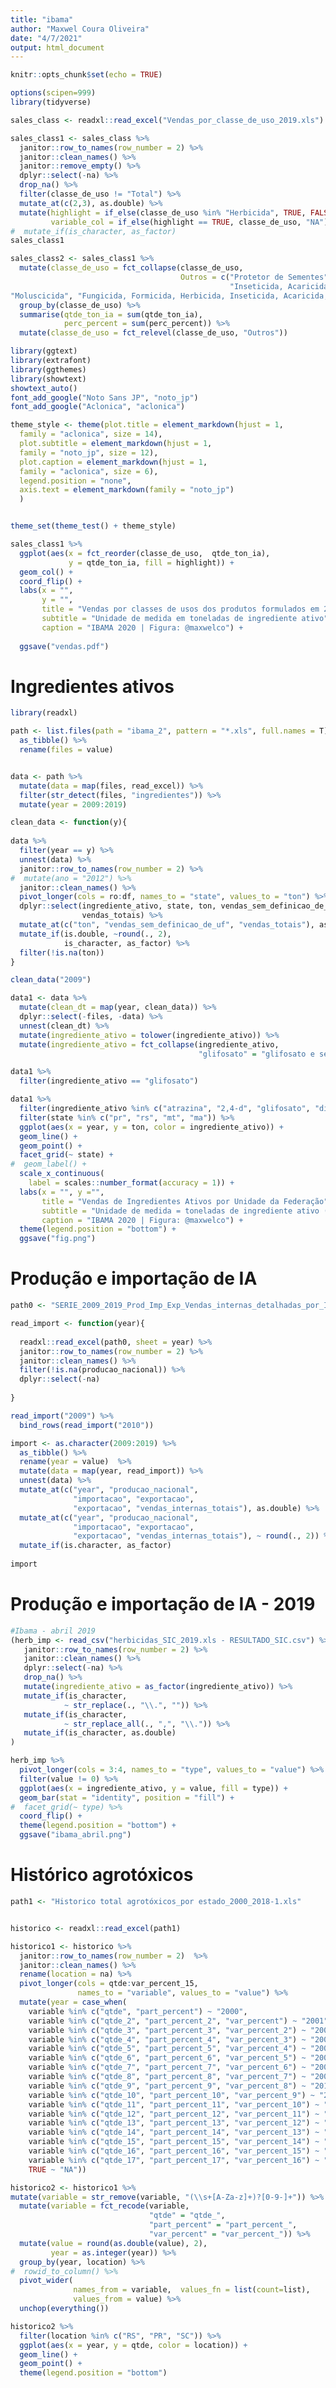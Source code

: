 ```yaml
---
title: "ibama"
author: "Maxwel Coura Oliveira"
date: "4/7/2021"
output: html_document
---
```


```r
knitr::opts_chunk$set(echo = TRUE)
```


```r
options(scipen=999) 
library(tidyverse)
```

```r
sales_class <- readxl::read_excel("Vendas_por_classe_de_uso_2019.xls")
```

```r
sales_class1 <- sales_class %>% 
  janitor::row_to_names(row_number = 2) %>% 
  janitor::clean_names() %>% 
  janitor::remove_empty() %>% 
  dplyr::select(-na) %>% 
  drop_na() %>% 
  filter(classe_de_uso != "Total") %>% 
  mutate_at(c(2,3), as.double) %>% 
  mutate(highlight = if_else(classe_de_uso %in% "Herbicida", TRUE, FALSE),
         variable_col = if_else(highlight == TRUE, classe_de_uso, "NA"))
#  mutate_if(is_character, as_factor)
sales_class1
```

```r
sales_class2 <- sales_class1 %>% 
  mutate(classe_de_uso = fct_collapse(classe_de_uso,
                                      Outros = c("Protetor de Sementes",
                                                 "Inseticida, Acaricida, Cupinicida, Formicida, Fungicida", "Formicida, Inseticida", "Formicida", "Inseticida, Formicida, Fungicida, Nematicida",
"Moluscicida", "Fungicida, Formicida, Herbicida, Inseticida, Acaricida, Nematicida"))) %>% 
  group_by(classe_de_uso) %>% 
  summarise(qtde_ton_ia = sum(qtde_ton_ia),
            perc_percent = sum(perc_percent)) %>% 
  mutate(classe_de_uso = fct_relevel(classe_de_uso, "Outros")) 
```



```r
library(ggtext)
library(extrafont)
library(ggthemes)
library(showtext)
showtext_auto()
font_add_google("Noto Sans JP", "noto_jp")
font_add_google("Aclonica", "aclonica")
```


```r
theme_style <- theme(plot.title = element_markdown(hjust = 1,
  family = "aclonica", size = 14),
  plot.subtitle = element_markdown(hjust = 1,
  family = "noto_jp", size = 12),
  plot.caption = element_markdown(hjust = 1,
  family = "aclonica", size = 6),
  legend.position = "none",
  axis.text = element_markdown(family = "noto_jp")
  )


theme_set(theme_test() + theme_style)
```


```r
sales_class1 %>% 
  ggplot(aes(x = fct_reorder(classe_de_uso,  qtde_ton_ia), 
             y = qtde_ton_ia, fill = highlight)) +
  geom_col() +
  coord_flip() +
  labs(x = "",
       y = "",
       title = "Vendas por classes de usos dos produtos formulados em 2019",
       subtitle = "Unidade de medida em toneladas de ingrediente ativo",
       caption = "IBAMA 2020 | Figura: @maxwelco") +
  
  ggsave("vendas.pdf")
```



# Ingredientes ativos

```r
library(readxl)

path <- list.files(path = "ibama_2", pattern = "*.xls", full.names = T) %>% 
  as_tibble() %>% 
  rename(files = value)


data <- path %>% 
  mutate(data = map(files, read_excel)) %>% 
  filter(str_detect(files, "ingredientes")) %>% 
  mutate(year = 2009:2019)
```

  
  
```r
clean_data <- function(y){
  
data %>% 
  filter(year == y) %>% 
  unnest(data) %>% 
  janitor::row_to_names(row_number = 2) %>% 
#  mutate(ano = "2012") %>% 
  janitor::clean_names() %>% 
  pivot_longer(cols = ro:df, names_to = "state", values_to = "ton") %>% 
  dplyr::select(ingrediente_ativo, state, ton, vendas_sem_definicao_de_uf,
                vendas_totais) %>% 
  mutate_at(c("ton", "vendas_sem_definicao_de_uf", "vendas_totais"), as.double) %>% 
  mutate_if(is.double, ~round(., 2),
            is_character, as_factor) %>% 
  filter(!is.na(ton))
}

clean_data("2009")
```

```r
data1 <- data %>% 
  mutate(clean_dt = map(year, clean_data)) %>% 
  dplyr::select(-files, -data) %>% 
  unnest(clean_dt) %>% 
  mutate(ingrediente_ativo = tolower(ingrediente_ativo)) %>% 
  mutate(ingrediente_ativo = fct_collapse(ingrediente_ativo,
                                          "glifosato" = "glifosato e seus sais"))
```


```r
data1 %>% 
  filter(ingrediente_ativo == "glifosato")
```


```r
data1 %>% 
  filter(ingrediente_ativo %in% c("atrazina", "2,4-d", "glifosato", "dicloreto de paraquate")) %>% 
  filter(state %in% c("pr", "rs", "mt", "ma")) %>% 
  ggplot(aes(x = year, y = ton, color = ingrediente_ativo)) +
  geom_line() +
  geom_point() +
  facet_grid(~ state) + 
#  geom_label() +
  scale_x_continuous(
    label = scales::number_format(accuracy = 1)) +
  labs(x = "", y ="",
       title = "Vendas de Ingredientes Ativos por Unidade da Federação",
       subtitle = "Unidade de medida = toneladas de ingrediente ativo (IA)",
       caption = "IBAMA 2020 | Figura: @maxwelco") +
  theme(legend.position = "bottom") +
  ggsave("fig.png")
```



# Produção e importação de IA


```r
path0 <- "SERIE_2009_2019_Prod_Imp_Exp_Vendas_internas_detalhadas_por_IA.xls"

read_import <- function(year){
  
  readxl::read_excel(path0, sheet = year) %>% 
  janitor::row_to_names(row_number = 2) %>% 
  janitor::clean_names() %>% 
  filter(!is.na(producao_nacional)) %>% 
  dplyr::select(-na) 
  
}
```





```r
read_import("2009") %>% 
  bind_rows(read_import("2010")) 
```


```r
import <- as.character(2009:2019) %>% 
  as_tibble() %>% 
  rename(year = value)  %>% 
  mutate(data = map(year, read_import)) %>% 
  unnest(data) %>% 
  mutate_at(c("year", "producao_nacional", 
              "importacao", "exportacao", 
              "exportacao", "vendas_internas_totais"), as.double) %>% 
  mutate_at(c("year", "producao_nacional", 
              "importacao", "exportacao", 
              "exportacao", "vendas_internas_totais"), ~ round(., 2)) %>% 
  mutate_if(is.character, as_factor) 
  
import 
```


# Produção e importação de IA - 2019


```r
#Ibama - abril 2019
(herb_imp <- read_csv("herbicidas_SIC_2019.xls - RESULTADO_SIC.csv") %>% 
   janitor::row_to_names(row_number = 2) %>% 
   janitor::clean_names() %>% 
   dplyr::select(-na) %>% 
   drop_na() %>% 
   mutate(ingrediente_ativo = as_factor(ingrediente_ativo)) %>% 
   mutate_if(is_character, 
            ~ str_replace(., "\\.", "")) %>% 
   mutate_if(is_character, 
            ~ str_replace_all(., ",", "\\.")) %>% 
   mutate_if(is_character, as.double)
)
```

```r
herb_imp %>% 
  pivot_longer(cols = 3:4, names_to = "type", values_to = "value") %>% 
  filter(value != 0) %>% 
  ggplot(aes(x = ingrediente_ativo, y = value, fill = type)) +
  geom_bar(stat = "identity", position = "fill") +
#  facet_grid(~ type) %>% 
  coord_flip() +
  theme(legend.position = "bottom") +
  ggsave("ibama_abril.png")
```






# Histórico agrotóxicos


```r
path1 <- "Historico total agrotóxicos_por estado_2000_2018-1.xls"


historico <- readxl::read_excel(path1)
```

```r
historico1 <- historico %>% 
  janitor::row_to_names(row_number = 2)  %>% 
  janitor::clean_names() %>% 
  rename(location = na) %>% 
  pivot_longer(cols = qtde:var_percent_15, 
               names_to = "variable", values_to = "value") %>% 
  mutate(year = case_when(
    variable %in% c("qtde", "part_percent") ~ "2000",
    variable %in% c("qtde_2", "part_percent_2", "var_percent") ~ "2001",
    variable %in% c("qtde_3", "part_percent_3", "var_percent_2") ~ "2002",
    variable %in% c("qtde_4", "part_percent_4", "var_percent_3") ~ "2003",
    variable %in% c("qtde_5", "part_percent_5", "var_percent_4") ~ "2004",
    variable %in% c("qtde_6", "part_percent_6", "var_percent_5") ~ "2005",
    variable %in% c("qtde_7", "part_percent_7", "var_percent_6") ~ "2006",
    variable %in% c("qtde_8", "part_percent_8", "var_percent_7") ~ "2009",
    variable %in% c("qtde_9", "part_percent_9", "var_percent_8") ~ "2010",
    variable %in% c("qtde_10", "part_percent_10", "var_percent_9") ~ "2011",
    variable %in% c("qtde_11", "part_percent_11", "var_percent_10") ~ "2012",
    variable %in% c("qtde_12", "part_percent_12", "var_percent_11") ~ "2013",
    variable %in% c("qtde_13", "part_percent_13", "var_percent_12") ~ "2014",
    variable %in% c("qtde_14", "part_percent_14", "var_percent_13") ~ "2015",
    variable %in% c("qtde_15", "part_percent_15", "var_percent_14") ~ "2016",
    variable %in% c("qtde_16", "part_percent_16", "var_percent_15") ~ "2017",
    variable %in% c("qtde_17", "part_percent_17", "var_percent_16") ~ "2018",
    TRUE ~ "NA"))
```


```r
historico2 <- historico1 %>% 
mutate(variable = str_remove(variable, "(\\s+[A-Za-z]+)?[0-9-]+")) %>% 
  mutate(variable = fct_recode(variable,
                               "qtde" = "qtde_",
                               "part_percent" = "part_percent_",
                               "var_percent" = "var_percent_")) %>% 
  mutate(value = round(as.double(value), 2),
         year = as.integer(year)) %>% 
  group_by(year, location) %>% 
#  rowid_to_column() %>% 
  pivot_wider(
              names_from = variable,  values_fn = list(count=list),
              values_from = value) %>% 
  unchop(everything())
```

```r
historico2 %>% 
  filter(location %in% c("RS", "PR", "SC")) %>% 
  ggplot(aes(x = year, y = qtde, color = location)) +
  geom_line() +
  geom_point() +
  theme(legend.position = "bottom")
```







